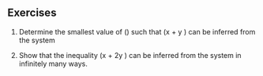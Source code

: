 ## Exercises {-}

1. Determine the smallest value of \(\mu\) such that
\(x + y \geq \mu\) can be inferred from the system
\begin{align*}
2x + y & \geq 2 \\
x + 3y & \geq 1 \\
3x + 2y & \geq 6
\end{align*}

2. Show that the inequality \(x + 2y \geq 3\) can be inferred from the system
\begin{align*}
2x + y & \geq 2 \\
x + 5y & \geq 7 \\
-x + y & = 1 \\
\end{align*}
in infinitely many ways.
